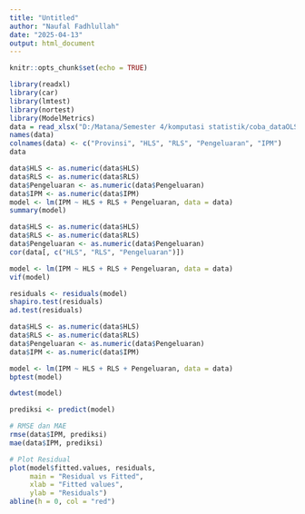 ---
title: "Untitled"
author: "Naufal Fadhlullah"
date: "2025-04-13"
output: html_document
---

```{r setup, include=FALSE}
knitr::opts_chunk$set(echo = TRUE)
```

```{r}
library(readxl)
library(car)         
library(lmtest)      
library(nortest)     
library(ModelMetrics)    
data = read_xlsx("D:/Matana/Semester 4/komputasi statistik/coba_dataOLS.xlsx")
names(data)
colnames(data) <- c("Provinsi", "HLS", "RLS", "Pengeluaran", "IPM")
data
```

```{r}
data$HLS <- as.numeric(data$HLS)
data$RLS <- as.numeric(data$RLS)
data$Pengeluaran <- as.numeric(data$Pengeluaran)
data$IPM <- as.numeric(data$IPM)
model <- lm(IPM ~ HLS + RLS + Pengeluaran, data = data)
summary(model)
```

```{r}
data$HLS <- as.numeric(data$HLS)
data$RLS <- as.numeric(data$RLS)
data$Pengeluaran <- as.numeric(data$Pengeluaran)
cor(data[, c("HLS", "RLS", "Pengeluaran")])
```


```{r}
model <- lm(IPM ~ HLS + RLS + Pengeluaran, data = data)
vif(model)
```

```{r}
residuals <- residuals(model)
shapiro.test(residuals)
ad.test(residuals)
```

```{r}
data$HLS <- as.numeric(data$HLS)
data$RLS <- as.numeric(data$RLS)
data$Pengeluaran <- as.numeric(data$Pengeluaran)
data$IPM <- as.numeric(data$IPM)

model <- lm(IPM ~ HLS + RLS + Pengeluaran, data = data)
bptest(model)
```

```{r}
dwtest(model)
```
```{r}
prediksi <- predict(model)

# RMSE dan MAE
rmse(data$IPM, prediksi)
mae(data$IPM, prediksi)
```

```{r}
# Plot Residual
plot(model$fitted.values, residuals,
     main = "Residual vs Fitted",
     xlab = "Fitted values",
     ylab = "Residuals")
abline(h = 0, col = "red")
```

